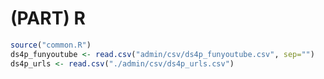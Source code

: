 # (PART) R {.unnumbered}

```r
source("common.R")
ds4p_funyoutube <- read.csv("admin/csv/ds4p_funyoutube.csv", sep="")
ds4p_urls <- read.csv("./admin/csv/ds4p_urls.csv")
```

